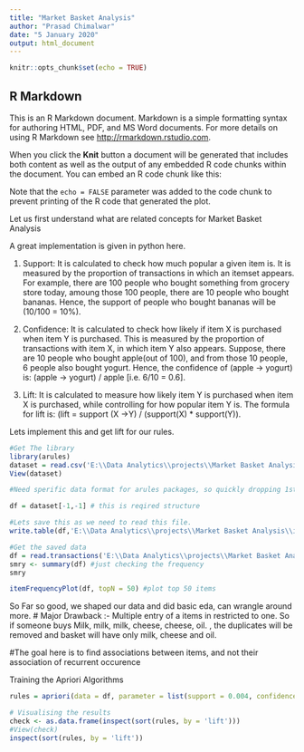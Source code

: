 ---
title: "Market Basket Analysis"
author: "Prasad Chimalwar"
date: "5 January 2020"
output: html_document
---

```{r setup, include=FALSE}
knitr::opts_chunk$set(echo = TRUE)
```

## R Markdown

This is an R Markdown document. Markdown is a simple formatting syntax for authoring HTML, PDF, and MS Word documents. For more details on using R Markdown see <http://rmarkdown.rstudio.com>.

When you click the **Knit** button a document will be generated that includes both content as well as the output of any embedded R code chunks within the document. You can embed an R code chunk like this:



Note that the `echo = FALSE` parameter was added to the code chunk to prevent printing of the R code that generated the plot.

Let us first understand what are related concepts for Market Basket Analysis

A great implementation is given in python here.


1) Support: It is calculated to check how much popular a given item is. It is measured by the proportion of transactions in which an itemset appears. For example, there are 100 people who bought something from grocery store today, amoung those 100 people, there are 10 people who bought bananas. Hence, the support of people who bought bananas will be (10/100 = 10%).

2) Confidence: It is calculated to check how likely if item X is purchased when item Y is purchased. This is measured by the proportion of transactions with item X, in which item Y also appears. Suppose, there are 10 people who bought apple(out of 100), and from those 10 people, 6 people also bought yogurt. Hence, the confidence of (apple -> yogurt) is: (apple -> yogurt) / apple [i.e. 6/10 = 0.6].

3) Lift: It is calculated to measure how likely item Y is purchased when item X is purchased, while controlling for how popular item Y is. The formula for lift is: (lift = support (X ->Y) / (support(X) * support(Y)).

Lets implement this and get lift for our rules.

```{r}
#Get The library
library(arules)
dataset = read.csv('E:\\Data Analytics\\projects\\Market Basket Analysis\\Groceries data.csv', header = FALSE)
View(dataset)

#Need sperific data format for arules packages, so quickly dropping 1st row and 1st column of this dataset, don't need 1st row and 1st column.

df = dataset[-1,-1] # this is reqired structure

#Lets save this as we need to read this file.
write.table(df,'E:\\Data Analytics\\projects\\Market Basket Analysis\\input_data.csv', row.names = FALSE, col.names = FALSE, sep = ',')

#Get the saved data
df = read.transactions('E:\\Data Analytics\\projects\\Market Basket Analysis\\input_data.csv', sep = ',', rm.duplicates = TRUE)
smry <- summary(df) #just checking the frequency
smry

itemFrequencyPlot(df, topN = 50) #plot top 50 items
```
So Far so good, we shaped our data and did basic eda, can wrangle around more. 
# Major Drawback :- Multiple entry of a items in restricted to one.
So if someone buys Milk, milk, milk, cheese, cheese, oil. , the duplicates will
be removed and basket will have only milk, cheese and oil.

#The goal here is to find associations between items, and not their  association of 
recurrent occurence


Training the Apriori Algorithms

```{r}
rules = apriori(data = df, parameter = list(support = 0.004, confidence = 0.4))
```

```{r}
# Visualising the results
check <- as.data.frame(inspect(sort(rules, by = 'lift')))
#View(check)
inspect(sort(rules, by = 'lift'))
```

